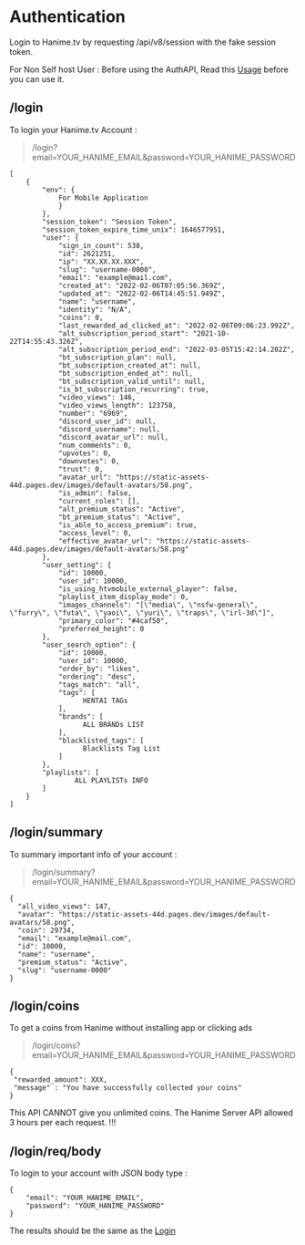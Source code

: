 
# Authentication

Login to Hanime.tv by requesting /api/v8/session with the fake session token.

For Non Self host User : Before using the AuthAPI, Read this [Usage](#usage) before you can use it.

## /login

To login your Hanime.tv Account :
> /login?email=YOUR_HANIME_EMAIL&password=YOUR_HANIME_PASSWORD

````login
[
    {
        "env": {
            For Mobile Application
            }
        },
        "session_token": "Session Token",
        "session_token_expire_time_unix": 1646577951,
        "user": {
            "sign_in_count": 538,
            "id": 2621251,
            "ip": "XX.XX.XX.XXX",
            "slug": "username-0000",
            "email": "example@mail.com",
            "created_at": "2022-02-06T07:05:56.369Z",
            "updated_at": "2022-02-06T14:45:51.949Z",
            "name": "username",
            "identity": "N/A",
            "coins": 0,
            "last_rewarded_ad_clicked_at": "2022-02-06T09:06:23.992Z",
            "alt_subscription_period_start": "2021-10-22T14:55:43.326Z",
            "alt_subscription_period_end": "2022-03-05T15:42:14.202Z",
            "bt_subscription_plan": null,
            "bt_subscription_created_at": null,
            "bt_subscription_ended_at": null,
            "bt_subscription_valid_until": null,
            "is_bt_subscription_recurring": true,
            "video_views": 146,
            "video_views_length": 123758,
            "number": "6969",
            "discord_user_id": null,
            "discord_username": null,
            "discord_avatar_url": null,
            "num_comments": 0,
            "upvotes": 0,
            "downvotes": 0,
            "trust": 0,
            "avatar_url": "https://static-assets-44d.pages.dev/images/default-avatars/58.png",
            "is_admin": false,
            "current_roles": [],
            "alt_premium_status": "Active",
            "bt_premium_status": "Active",
            "is_able_to_access_premium": true,
            "access_level": 0,
            "effective_avatar_url": "https://static-assets-44d.pages.dev/images/default-avatars/58.png"
        },
        "user_setting": {
            "id": 10000,
            "user_id": 10000,
            "is_using_htvmobile_external_player": false,
            "playlist_item_display_mode": 0,
            "images_channels": "[\"media\", \"nsfw-general\", \"furry\", \"futa\", \"yaoi\", \"yuri\", \"traps\", \"irl-3d\"]",
            "primary_color": "#4caf50",
            "preferred_height": 0
        },
        "user_search_option": {
            "id": 10000,
            "user_id": 10000,
            "order_by": "likes",
            "ordering": "desc",
            "tags_match": "all",
            "tags": [
                  HENTAI TAGs
            ],
            "brands": [
                  ALL BRANDs LIST
            ],
            "blacklisted_tags": [
                  Blacklists Tag List
            ]
        },
        "playlists": [
                ALL PLAYLISTs INFO
        ]
    }
]
````

## /login/summary

To summary important info of your account :
> /login/summary?email=YOUR_HANIME_EMAIL&password=YOUR_HANIME_PASSWORD

````loginsum
{
  "all_video_views": 147, 
  "avatar": "https://static-assets-44d.pages.dev/images/default-avatars/58.png", 
  "coin": 29734, 
  "email": "example@mail.com", 
  "id": 10000, 
  "name": "username", 
  "premium_status": "Active", 
  "slug": "username-0000"
}
````

## /login/coins

To get a coins from Hanime without installing app or clicking ads
> /login/coins?email=YOUR_HANIME_EMAIL&password=YOUR_HANIME_PASSWORD

````coin
{
 "rewarded_amount": XXX,
 "message" : "You have successfully collected your coins"
}
````


<Callout type="warning" emoji="⚠️">
    This API CANNOT give you unlimited coins. The Hanime Server API allowed 3 hours per each request. !!!
</Callout>



## /login/req/body

To login to your account with JSON body type :

````body
{
    "email": "YOUR_HANIME_EMAIL",
    "password": "YOUR_HANIME_PASSWORD"
}
````

The results should be the same as the [Login](#login)